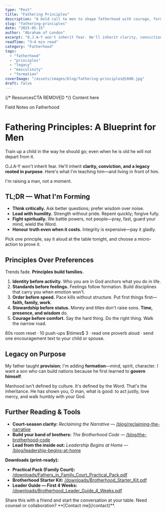```yaml
---
type: "Post"
title: "Fathering Principles"
description: "A bold call to men to shape fatherhood with courage, formation, and legacy—so sons inherit standards, not fear."
slug: "fathering-principles"
date: "2025-05-15"
author: "Abraham of London"
excerpt: "O.J.A-Y won't inherit fear. He'll inherit clarity, conviction, and a legacy rooted in purpose."
readTime: "3–4 min read"
category: "Fatherhood"
tags:
  - "fatherhood"
  - "principles"
  - "legacy"
  - "masculinity"
  - "formation"
coverImage: "/assets/images/blog/fathering-principles@1600.jpg"
draft: false
---
```


{/* ResourcesCTA REMOVED */}
<BrandFrame title="Legacy Tips" subtitle="Key Advice">
  Content here
</BrandFrame>

<HeroEyebrow>Field Notes on Fatherhood</HeroEyebrow>

# Fathering Principles: A Blueprint for Men

<Verse cite="Proverbs 22:6">
  Train up a child in the way he should go; even when he is old he will not depart from it.
</Verse>

O.J.A-Y won't inherit fear. He'll inherit **clarity, conviction, and a legacy rooted in purpose**. Here's what I'm teaching him—and living in front of him.

<PullLine>
  I'm raising a man, not a moment.
</PullLine>

<Rule />

## TL;DR — What I'm Forming

- **Think critically.** Ask better questions; prefer wisdom over noise.
- **Lead with humility.** Strength without pride. Repent quickly; forgive fully.
- **Fight spiritually.** We battle powers, not people—pray, fast, guard your mind, wield the Word.
- **Honour truth even when it costs.** Integrity is expensive—pay it gladly.

<Callout tone="key" title="One move today">
  Pick one principle, say it aloud at the table tonight, and choose a micro-action to prove it.
</Callout>

<Rule />

## Principles Over Preferences

Trends fade. **Principles build families.**

1. **Identity before activity.** Who you are in God anchors what you do in life.
2. **Standards before feelings.** Feelings follow formation. Build disciplines that carry you when emotion won't.
3. **Order before speed.** Pace kills without structure. Put first things first—**faith, family, work**.
4. **Stewardship before status.** Money and titles don't raise sons. **Time, presence, and wisdom** do.
5. **Courage before comfort.** Say the hard thing. Do the right thing. Walk the narrow road.

<Note tone="info" title="Daily micro-rule (8 minutes)">
  60s room reset · 10 push-ups $\times$ 3 · read one proverb aloud · send one encouragement text to your child or spouse.
</Note>

<Rule />

## Legacy on Purpose

My father taught **provision**; I'm adding **formation**—mind, spirit, character. I want a son who can build nations because he first learned to **govern himself**.

<PullLine>
  Manhood isn't defined by culture. It's defined by the Word. That's the inheritance.
</PullLine>

<Verse cite="Micah 6:8">
  He has shown you, O man, what is good: to act justly, love mercy, and walk humbly with your God.
</Verse>

<Rule />

## Further Reading & Tools

- **Court-season clarity:** *Reclaiming the Narrative* — [/blog/reclaiming-the-narrative](/blog/reclaiming-the-narrative)
- **Build your band of brothers:** *The Brotherhood Code* — [/blog/the-brotherhood-code](/blog/the-brotherhood-code)
- **Lead from the inside out:** *Leadership Begins at Home* — [/blog/leadership-begins-at-home](/blog/leadership-begins-at-home)

**Downloads (print-ready):**
- **Practical Pack (Family Court):** [/downloads/Fathers_in_Family_Court_Practical_Pack.pdf](/downloads/Fathers_in_Family_Court_Practical_Pack.pdf)
- **Brotherhood Starter Kit:** [/downloads/Brotherhood_Starter_Kit.pdf](/downloads/Brotherhood_Starter_Kit.pdf)
- **Leader Guide — First 4 Weeks:** [/downloads/Brotherhood_Leader_Guide_4_Weeks.pdf](/downloads/Brotherhood_Leader_Guide_4_Weeks.pdf)

<Rule />

<Note tone="key" title="Build with Us">
  Share this with a friend and start the conversation at your table. Need counsel or collaboration? **[Contact me](/contact)**.
</Note>

<ShareRow text="Fathering principles for men who want to leave a legacy their sons can stand on—identity, order, courage, presence." hashtags="Fatherhood,Legacy,Character" />


